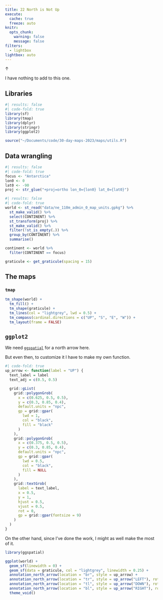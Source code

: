 ```yaml
---
title: 22 North is Not Up
execute: 
  cache: true
  freeze: auto
knitr:
  opts_chunk: 
    warning: false
    message: false
filters:
  - lightbox
lightbox: auto
---
```


&uarr;

I have nothing to add to this one.

## Libraries
```r
#| results: false
#| code-fold: true
library(sf)
library(tmap)
library(dplyr)
library(stringr)
library(ggplot2)

source("~/Documents/code/30-day-maps-2023/maps/utils.R")
```

## Data wrangling
```r
#| results: false
#| code-fold: true
focus <- "Antarctica"
lon0 <- 0
lat0 <- -90
proj <- str_glue("+proj=ortho lon_0={lon0} lat_0={lat0}")
```

```r
#| results: false
#| code-fold: true
world <- st_read("data/ne_110m_admin_0_map_units.gpkg") %>%
  st_make_valid() %>%
  select(CONTINENT) %>%
  st_transform(proj) %>%
  st_make_valid() %>%
  filter(!st_is_empty(.)) %>%
  group_by(CONTINENT) %>%
  summarise() 

continent <- world %>%
  filter(CONTINENT == focus)

graticule <- get_graticule(spacing = 15)
```

## The maps
### `tmap`
```r
tm_shape(world) +
  tm_fill() + 
  tm_shape(graticule) +
  tm_lines(col = "lightgrey", lwd = 0.5) +
  tm_compass(cardinal.directions = c("UP", "S", "E", "W")) +
  tm_layout(frame = FALSE)
```

## `ggplot2`
We need [`ggspatial`](https://paleolimbot.github.io/ggspatial/) for a north arrow here.

But even then, to customize it I have to make my own function.

```r
#| code-fold: true
up_arrow <- function(label = "UP") {
  text_label = label
  text_adj = c(0.5, 0.5)

  grid::gList(
    grid::polygonGrob(
      x = c(0.625, 0.5, 0.5),
      y = c(0.3, 0.85, 0.4),
      default.units = "npc",
      gp = grid::gpar(
        lwd = 1,
        col = "black",
        fill = "black"
      )
    ),
    grid::polygonGrob(
      x = c(0.375, 0.5, 0.5),
      y = c(0.3, 0.85, 0.4),
      default.units = "npc",
      gp = grid::gpar(
        lwd = 0.5,
        col = "black",
        fill = NULL
      )
    ),
    grid::textGrob(
      label = text_label,
      x = 0.5,
      y = 1,
      hjust = 0.5,
      vjust = 0.5,
      rot = 0,
      gp = grid::gpar(fontsize = 9)
    )
  )
}
```

On the other hand, since I've done the work, I might as well make the most of it.

```r
library(ggspatial)

ggplot(world) +
  geom_sf(linewidth = 0) +
  geom_sf(data = graticule, col = "lightgrey", linewidth = 0.25) +
  annotation_north_arrow(location = "br", style = up_arrow) + 
  annotation_north_arrow(location = "tr", style = up_arrow("LEFT"), rotation = 90) + 
  annotation_north_arrow(location = "tl", style = up_arrow("DOWN"), rotation = 180) + 
  annotation_north_arrow(location = "bl", style = up_arrow("RIGHT"), rotation = 270) + 
  theme_void()
```